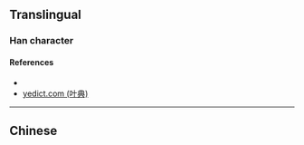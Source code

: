 {{also|廎}}
{{character info/new}}
==Translingual==

===Han character===
{{Han char|rn=53|rad=广|as=08|sn=11|four=|canj=IPMO|ids=⿸广顷}}

====References====
* {{Han ref|kx=0348.081|hdz=20889.130|uh=5EBC|ud=24252}}
* [http://yedict.com/htm/5E/5EBC.htm yedict.com (叶典)]

----

==Chinese==
{{zh-see|廎}}